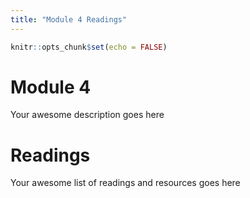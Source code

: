 ```yaml
---
title: "Module 4 Readings"
---
```


```r
knitr::opts_chunk$set(echo = FALSE)
```

# Module 4

Your awesome description goes here


# Readings

Your awesome list of readings and resources goes here
